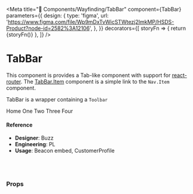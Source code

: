 
<Meta
  title="🧬 Components/Wayfinding/TabBar"
  component={TabBar}
  parameters={{
    design: {
      type: 'figma',
      url:
        'https://www.figma.com/file/Wp9mDxTvWicSTWtezj2ImkMP/HSDS-Product?node-id=2582%3A12106',
    },
  }}
  decorators={[
    storyFn => {
      return <Router>{storyFn()}</Router>
    },
  ]}
/>

# TabBar

This component is provides a Tab-like component with support for [react-router](https://github.com/ReactTraining/react-router). The [TabBar.Item](./Item.md) component is a simple link to the `Nav.Item` component.

TabBar is a wrapper containing a `Toolbar`

<Canvas>
  <Story name="default">
    <TabBar
      align={select(
        'Align',
        {
          left: 'left',
          center: 'center',
          right: 'right',
        },
        'left'
      )}
    >
      <TabBar.Item key="home" to="/">
        Home
      </TabBar.Item>
      <TabBar.Item key="one" to="/one">
        One
      </TabBar.Item>
      <TabBar.Item key="two" to="/two">
        Two
      </TabBar.Item>
      <TabBar.Item key="three" to="/three" error="Something went wrong">
        Three
      </TabBar.Item>
      <TabBar.Item key="four" to="/four" disabled>
        Four
      </TabBar.Item>
    </TabBar>
  </Story>
</Canvas>

#### Reference

- **Designer**: Buzz
- **Engineering**: PL
- **Usage**: Beacon embed, CustomerProfile

<br />
<br />

### Props

<ArgsTable of={TabBar} />
